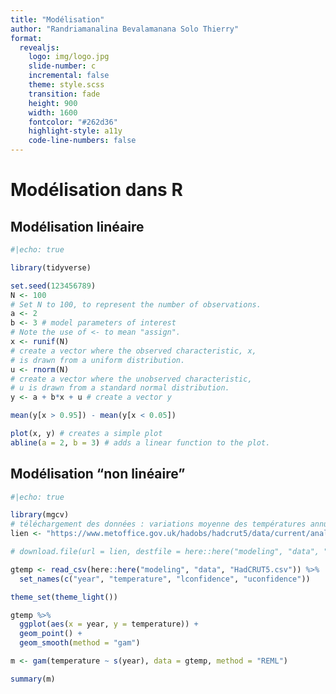 ```yaml
---
title: "Modélisation"
author: "Randriamanalina Bevalamanana Solo Thierry"
format: 
  revealjs:
    logo: img/logo.jpg 
    slide-number: c
    incremental: false
    theme: style.scss
    transition: fade
    height: 900
    width: 1600
    fontcolor: "#262d36"
    highlight-style: a11y
    code-line-numbers: false
---
```


# Modélisation dans R

## Modélisation linéaire  {.scrollable}

```r
#|echo: true

library(tidyverse)

set.seed(123456789)
N <- 100
# Set N to 100, to represent the number of observations.
a <- 2
b <- 3 # model parameters of interest
# Note the use of <- to mean "assign".
x <- runif(N)
# create a vector where the observed characteristic, x,
# is drawn from a uniform distribution.
u <- rnorm(N)
# create a vector where the unobserved characteristic,
# u is drawn from a standard normal distribution.
y <- a + b*x + u # create a vector y

mean(y[x > 0.95]) - mean(y[x < 0.05])

plot(x, y) # creates a simple plot
abline(a = 2, b = 3) # adds a linear function to the plot.

```



## Modélisation "non linéaire" {.scrollable}

```r
#|echo: true

library(mgcv)
# téléchargement des données : variations moyenne des températures annuelles pour l'hémisphère Sud 
lien <- "https://www.metoffice.gov.uk/hadobs/hadcrut5/data/current/analysis/diagnostics/HadCRUT.5.0.1.0.analysis.summary_series.southern_hemisphere.annual.csv"

# download.file(url = lien, destfile = here::here("modeling", "data", "HadCRUT5.csv"))

gtemp <- read_csv(here::here("modeling", "data", "HadCRUT5.csv")) %>% 
  set_names(c("year", "temperature", "lconfidence", "uconfidence"))

theme_set(theme_light())

gtemp %>% 
  ggplot(aes(x = year, y = temperature)) +
  geom_point() +
  geom_smooth(method = "gam")

m <- gam(temperature ~ s(year), data = gtemp, method = "REML")

summary(m)

```

